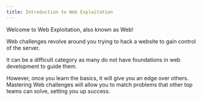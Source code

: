```yaml
---
title: Introduction to Web Exploitation
---
```

Welcome to Web Exploitation, also known as Web!

Web challenges revolve around you trying to hack a website to gain control of the server.

It can be a difficult category as many do not have foundations in web development to guide them.

However, once you learn the basics, it will give you an edge over others.
Mastering Web challenges will allow you to match problems that other top teams can solve, setting you up success.